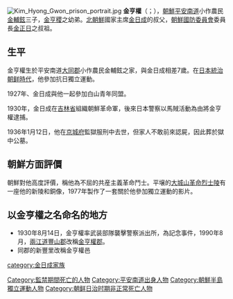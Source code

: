[[File:Kim_Hyong_Gwon_prison_portrait.jpg|thumb]]
'''金亨權'''（{{lang-ko|김형권}}；{{bd|1905年|11月4日|1936年|1月12日}}），[[朝鮮|朝鮮]][[平安南道|平安南道]]小作農民[[金輔鉉|金輔鉉]]三子，[[金亨稷|金亨稷]]之幼弟。[[北朝鮮|北朝鮮]]國家主席[[金日成|金日成]]的叔父，[[朝鮮國防委員會|朝鮮國防委員會]]委員長[[金正日|金正日]]之叔祖。

==生平==
金亨權生於平安南道[[大同郡|大同郡]]小作農民金輔鉉之家，與金日成相差7歲。在[[朝鮮日治時期|日本統治朝鲜時代]]，他參加抗日獨立運動。

1927年、金日成與他一起參加白山青年同盟。

1930年，金日成在[[吉林省|吉林省]]組織朝鮮革命軍，後來日本警察以馬賊活動為由將金亨權逮捕。

1936年1月12日，他在[[京城府|京城府]]監獄服刑中去世，但家人不敢前來認屍，因此葬於獄中公墓。

==朝鮮方面評價==
朝鮮對他高度評價，稱他為不屈的共産主義革命鬥士。平壌的[[大城山革命烈士陵|大城山革命烈士陵]]有一座他的新陵和銅像，1977年製作了一套關於他參加獨立運動的影片。

==以金亨權之名命名的地方==
*1930年8月14日，金亨權率武装部隊襲擊警察派出所，為記念事件，1990年8月，[[兩江道|兩江道]][[豐山郡|豐山郡]]改稱[[金亨權郡|金亨權郡]]。
*同郡的新豐里改稱金亨權邑

{{DEFAULTSORT:Kim, Hyong-gwon}}
[[category:金日成家族|category:金日成家族]]
[[Category:監禁期間死亡的人物|Category:監禁期間死亡的人物]]
[[Category:平安南道出身人物|Category:平安南道出身人物]]
[[Category:朝鮮半島獨立運動人物|Category:朝鮮半島獨立運動人物]]
[[Category:朝鲜日治时期非正常死亡人物|Category:朝鲜日治时期非正常死亡人物]]